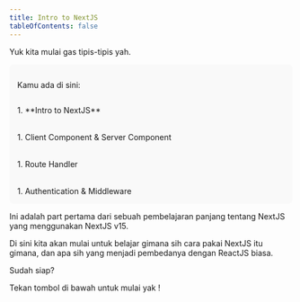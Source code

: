 ```yaml
---
title: Intro to NextJS
tableOfContents: false
---
```



Yuk kita mulai gas tipis-tipis yah.

<div style="background-color: #f9f9f9; padding: 1em; border-radius: 0.5em;">
  <p style="padding-bottom: 1em;">Kamu ada di sini:</p>
  <Steps>
  1. **Intro to NextJS**
    <div style="padding-top: 0.5em; padding-bottom: 0.5em;">&nbsp;</div>
  1. Client Component & Server Component
    <div style="padding-top: 0.5em; padding-bottom: 0.5em;">&nbsp;</div>
  1. Route Handler
    <div style="padding-top: 0.5em; padding-bottom: 0.5em;">&nbsp;</div>
  1. Authentication & Middleware
  </Steps>
</div>

Ini adalah part pertama dari sebuah pembelajaran panjang tentang NextJS yang menggunakan NextJS v15.

Di sini kita akan mulai untuk belajar gimana sih cara pakai NextJS itu gimana, dan apa sih yang menjadi pembedanya dengan ReactJS biasa.

Sudah siap?

Tekan tombol di bawah untuk mulai yak !
